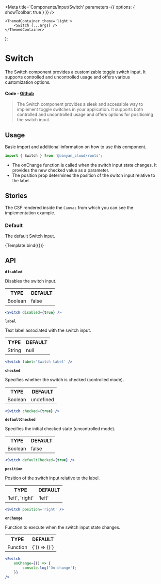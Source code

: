 

<Meta title='Components/Input/Switch' parameters={{ options: { showToolbar: true } }} />

	<ThemedContainer theme='light'>
		<Switch {...args} />
	</ThemedContainer>
);

# Switch

The Switch component provides a customizable toggle switch input. It supports controlled and uncontrolled usage and offers various customization options.

#### Code - [Github](https://github.com/banyandata-cloud/roots/tree/main/components/input/switch)

> The Switch component provides a sleek and accessible way to implement toggle switches in your application. It supports both controlled and uncontrolled usage and offers options for positioning the switch input.

## Usage

Basic import and additional information on how to use this component.

```js
import { Switch } from '@banyan_cloud/roots';
```

-   The onChange function is called when the switch input state changes. It provides the new checked value as a parameter.
-   The position prop determines the position of the switch input relative to the label.

## Stories

The CSF rendered inside the `Canvas` from which you can see the implementation example.

### Default

The default Switch input.

<Canvas>
	<Story
		name='Default'
		args={{
			label: 'Switch',
			position: 'left',
		}}>
		{Template.bind({})}
	</Story>
</Canvas>

## API

**`disabled`**

Disables the switch input.

<table style={{ width: '100%' }}>
	<tr>
		<th style={{ textAlign: 'left', width: '50%' }}>TYPE</th>
		<th style={{ textAlign: 'left', width: '50%' }}>DEFAULT</th>
	</tr>
	<tr>
		<td>Boolean</td>
		<td>false</td>
	</tr>
</table>

```jsx
<Switch disabled={true} />
```

**`label`**

Text label associated with the switch input.

<table style={{ width: '100%' }}>
	<tr>
		<th style={{ textAlign: 'left', width: '50%' }}>TYPE</th>
		<th style={{ textAlign: 'left', width: '50%' }}>DEFAULT</th>
	</tr>
	<tr>
		<td>String</td>
		<td>null</td>
	</tr>
</table>

```jsx
<Switch label='Switch label' />
```

**`checked`**

Specifies whether the switch is checked (controlled mode).

<table style={{ width: '100%' }}>
	<tr>
		<th style={{ textAlign: 'left', width: '50%' }}>TYPE</th>
		<th style={{ textAlign: 'left', width: '50%' }}>DEFAULT</th>
	</tr>
	<tr>
		<td>Boolean</td>
		<td>undefined</td>
	</tr>
</table>

```jsx
<Switch checked={true} />
```

**`defaultChecked`**

Specifies the initial checked state (uncontrolled mode).

<table style={{ width: '100%' }}>
	<tr>
		<th style={{ textAlign: 'left', width: '50%' }}>TYPE</th>
		<th style={{ textAlign: 'left', width: '50%' }}>DEFAULT</th>
	</tr>
	<tr>
		<td>Boolean</td>
		<td>false</td>
	</tr>
</table>

```jsx
<Switch defaultChecked={true} />
```

**`position`**

Position of the switch input relative to the label.

<table style={{ width: '100%' }}>
	<tr>
		<th style={{ textAlign: 'left', width: '50%' }}>TYPE</th>
		<th style={{ textAlign: 'left', width: '50%' }}>DEFAULT</th>
	</tr>
	<tr>
		<td>'left', 'right'</td>
		<td>'left'</td>
	</tr>
</table>

```jsx
<Switch position='right' />
```

**`onChange`**

Function to execute when the switch input state changes.

<table style={{ width: '100%' }}>
	<tr>
		<th style={{ textAlign: 'left', width: '50%' }}>TYPE</th>
		<th style={{ textAlign: 'left', width: '50%' }}>DEFAULT</th>
	</tr>
	<tr>
		<td>Function</td>
		<td>{`() => {}`}</td>
	</tr>
</table>

```jsx
<Switch
	onChange={() => {
		console.log('On change');
	}}
/>
```
